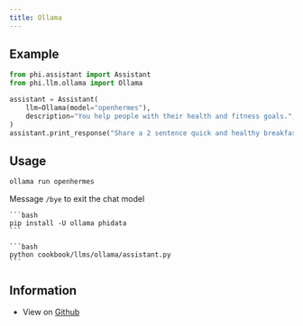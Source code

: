 ```yaml
---
title: Ollama
---
```


## Example

```python cookbook/llms/ollama/assistant.py
from phi.assistant import Assistant
from phi.llm.ollama import Ollama

assistant = Assistant(
    llm=Ollama(model="openhermes"),
    description="You help people with their health and fitness goals.",
)
assistant.print_response("Share a 2 sentence quick and healthy breakfast recipe.", markdown=True)

```

## Usage

<Steps>

  <Step title="  Run your chat model">

```bash
ollama run openhermes
```

Message `/bye` to exit the chat model

  </Step>
  <Snippet file="create-venv-step.mdx" />

  <Step title="Install libraries">

    ```bash
    pip install -U ollama phidata
    ```

  </Step>

  <Step title="Run Ollama Assistant">

    ```bash
    python cookbook/llms/ollama/assistant.py
    ```

  </Step>

  </Steps>

## Information

- View on [Github](https://github.com/phidatahq/phidata/tree/main/cookbook/llms/ollama/assistant.py)
